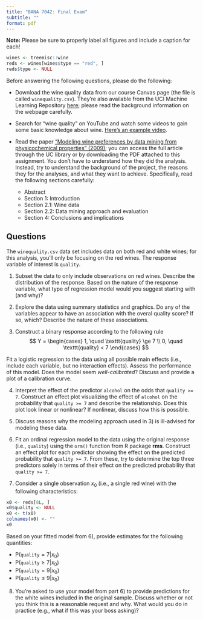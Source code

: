 ```yaml
---
title: "BANA 7042: Final Exam"
subtitle: ""
format: pdf
---
```


**Note:** Please be sure to properly label all figures and include a caption for each!

```r
wines <- treemisc::wine
reds <- wines[wines$type == "red", ]
reds$type <- NULL
```

Before answering the following questions, please do the following:

* Download the wine quality data from our course Canvas page (the file is called `winequality.csv`). They're also available from the UCI Machine Learning Repository [here](https://archive.ics.uci.edu/dataset/186/wine+quality); please read the background information on the webpage carefully.

* Search for "wine quality" on YouTube and watch some videos to gain some basic knowledge about wine. [Here's an example video](https://www.youtube.com/watch?v=NBQRjEKwzq4).

* Read the paper ["Modeling wine preferences by data mining from physicochemical properties" (2009)](https://www.sciencedirect.com/science/article/abs/pii/S0167923609001377?via%3Dihub); you can access the full article through the UC library or by downloading the PDF attached to this assignment. You don't have to understand how they did the analysis. Instead, try to understand the background of the project, the reasons they for the analyses, and what they want to achieve. Specifically, read the following sections carefully:
  - Abstract
  - Section 1: Introduction
  - Section 2.1: Wine data
  - Section 2.2: Data mining approach and evaluation
  - Section 4: Conclusions and implications


## Questions

The `winequality.csv` data set includes data on both red and white wines; for this analysis, you'll only be focusing on the red wines. The response variable of interest is `quality`.

1) Subset the data to only include observations on red wines. Describe the distribution of the response. Based on the nature of the response variable, what type of regression model would you suggest starting with (and why)?

2) Explore the data using summary statistics and graphics. Do any of the variables appear to have an association with the overal quality score? If so, which? Describe the nature of these associations.

3) Construct a binary response according to the following rule
$$
Y = \begin{cases}
  1, \quad \texttt{quality} \ge 7 \\
  0, \quad \texttt{quality} < 7
\end{cases}
$$

Fit a logistic regression to the data using all possible main effects (i.e., include each variable, but no interaction effects). Assess the performance of this model. Does the model seem *well-calibrated*? Discuss and provide a plot of a calibration curve.

4) Interpret the effect of the predictor `alcohol` on the odds that `quality >= 7`. Construct an effect plot visualizing the effect of `alcohol` on the probability that `quality >= 7` and describe the relationship. Does this plot look linear or nonlinear? If nonlinear, discuss how this is possible.

5) Discuss reasons why the modeling approach used in 3) is ill-advised for modeling these data.

6) Fit an ordinal regression model to the data using the original response (i.e., `quality`) using the `orm()` function from R package **rms**. Construct an effect plot for each predictor showing the effect on the predicted probability that `quality >= 7`. From these, try to determine the top three predictors solely in terms of their effect on the predicted probability that `quality >= 7`. 

7) Consider a single observation $x_0$ (i.e., a single red wine) with the following characteristics:

```r
x0 <- reds[8L, ]
x0$quality <- NULL
x0 <- t(x0)
colnames(x0) <- ""
x0
```

Based on your fitted model from 6), provide estimates for the following quantities:

  * $\mathrm{P}\left(\texttt{quality} = 7 | x_0\right)$
  * $\mathrm{P}\left(\texttt{quality} \ge 7 | x_0\right)$
  * $\mathrm{P}\left(\texttt{quality} = 9 | x_0\right)$
  * $\mathrm{P}\left(\texttt{quality} \le 9 | x_0\right)$
  
8) You're asked to use your model from part 6) to provide predictions for the white wines included in the original sample. Discuss whether or not you think this is a reasonable request and why. What would you do in practice (e.g., what if this was your boss asking)?
